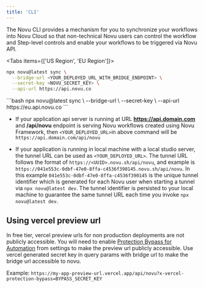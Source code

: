 ```yaml
---
title: 'CLI'
---
```



The Novu CLI provides a mechanism for you to synchronize your workflows into Novu Cloud so that non-technical Novu users can control the workflow and Step-level controls and enable your workflows to be triggered via Novu API.

<Tabs items={['US Region', 'EU Region']}>
  <Tab value="US Region">
```bash
npx novu@latest sync \
  --bridge-url <YOUR_DEPLOYED_URL_WITH_BRIDGE_ENDPOINT> \
  --secret-key <NOVU_SECRET_KEY> \
  --api-url https://api.novu.co
```
  </Tab>
  <Tab value="EU Region">
```bash
npx novu@latest sync \
  --bridge-url <YOUR_DEPLOYED_URL_WITH_BRIDGE_ENDPOINT> \
  --secret-key <NOVU_SECRET_KEY> \
  --api-url https://eu.api.novu.co
```
  </Tab>
</Tabs>

- If your application api server is running at URL **https://api.domain.com** and **/api/novu** endpoint is serving Novu workflows created using Novu Framework, then `<YOUR_DEPLOYED_URL>`in above command will be `https://api.domain.com/api/novu`

- If your application is running in local machine with a local studio server, the tunnel URL can be used as `<YOUR_DEPLOYED_URL>`. The tunnel URL follows the format of `https://<UUID>.novu.sh/api/novu`, and example is `https://041e553c-0dbf-47e0-8ffa-c4536f390145.novu.sh/api/novu`. In this example `041e553c-0dbf-47e0-8ffa-c4536f390145` is the unique tunnel identifier which is generated for each Novu user when starting a tunnel via `npx novu@latest dev`. The tunnel identifier is persisted to your local machine to guarantee the same tunnel URL each time you invoke `npx novu@latest dev`.

## Using vercel preview url

In free tier, vercel preview urls for non production deployments are not publicly accessible. You will need to enable [Protection Bypass for Automation](https://vercel.com/docs/security/deployment-protection/methods-to-bypass-deployment-protection/protection-bypass-automation#protection-bypass-for-automation) from settings to make the preview url publicly accessible. Use vercel generated secret key in query params with bridge url to make the bridge url accessible to novu.

Example: `https://my-app-preview-url.vercel.app/api/novu?x-vercel-protection-bypass=BYPASS_SECRET_KEY`
